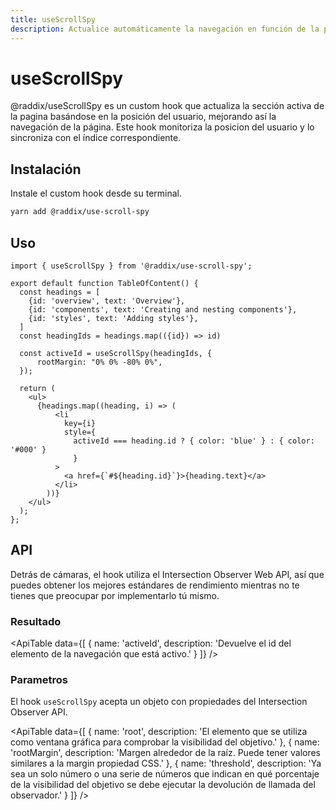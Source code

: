 ```yaml
---
title: useScrollSpy
description: Actualice automáticamente la navegación en función de la posición del usuario.
---
```


# useScrollSpy

@raddix/useScrollSpy es un custom hook que actualiza la sección activa de la pagina basándose en la posición del usuario, mejorando así la navegación de la página. Este hook monitoriza la posicion del usuario y lo sincroniza con el índice correspondiente.

## Instalación

Instale el custom hook desde su terminal.

```bash
yarn add @raddix/use-scroll-spy
```

## Uso

```tsx
import { useScrollSpy } from '@raddix/use-scroll-spy';

export default function TableOfContent() {
  const headings = [
    {id: 'overview', text: 'Overview'},
    {id: 'components', text: 'Creating and nesting components'},
    {id: 'styles', text: 'Adding styles'},
  ]
  const headingIds = headings.map(({id}) => id)

  const activeId = useScrollSpy(headingIds, {
      rootMargin: "0% 0% -80% 0%",
  });

  return (
    <ul>
      {headings.map((heading, i) => (
          <li
            key={i}
            style={
              activeId === heading.id ? { color: 'blue' } : { color: '#000' }
              }
          >
            <a href={`#${heading.id}`}>{heading.text}</a>
          </li>
        ))}
    </ul>
  );
};
```

## API

Detrás de cámaras, el hook utiliza el Intersection Observer Web API, así que puedes obtener los mejores estándares de rendimiento mientras no te tienes que preocupar por implementarlo tú mismo.

### Resultado

<ApiTable
  data={[
    {
      name: 'activeId',
      description:
        'Devuelve el id del elemento de la navegación que está activo.'
    }
  ]}
/>

### Parametros

El hook `useScrollSpy` acepta un objeto con propiedades del Intersection Observer API.

<ApiTable
  data={[
    {
      name: 'root',
      description:
        'El elemento que se utiliza como ventana gráfica para comprobar la visibilidad del objetivo.'
    },
    {
      name: 'rootMargin',
      description:
        'Margen alrededor de la raíz. Puede tener valores similares a la margin propiedad CSS.'
    },
    {
      name: 'threshold',
      description:
        'Ya sea un solo número o una serie de números que indican en qué porcentaje de la visibilidad del objetivo se debe ejecutar la devolución de llamada del observador.'
    }
  ]}
/>
